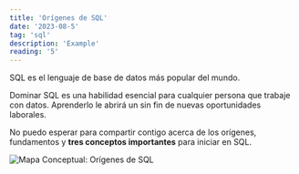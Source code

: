 ```yaml
---
title: 'Orígenes de SQL'
date: '2023-08-5'
tag: 'sql'
description: 'Example'
reading: '5'
---
```


SQL es el lenguaje de base de datos más popular del mundo.

Dominar SQL es una habilidad esencial para cualquier persona que trabaje con datos. Aprenderlo le abrirá un sin fin de nuevas oportunidades laborales.

No puedo esperar para compartir contigo acerca de los orígenes, fundamentos y **tres conceptos importantes** para iniciar en SQL.

![Mapa Conceptual: Orígenes de SQL](https://tizanasoft.com/static/01_ORIGENES_DE_SQL.png)